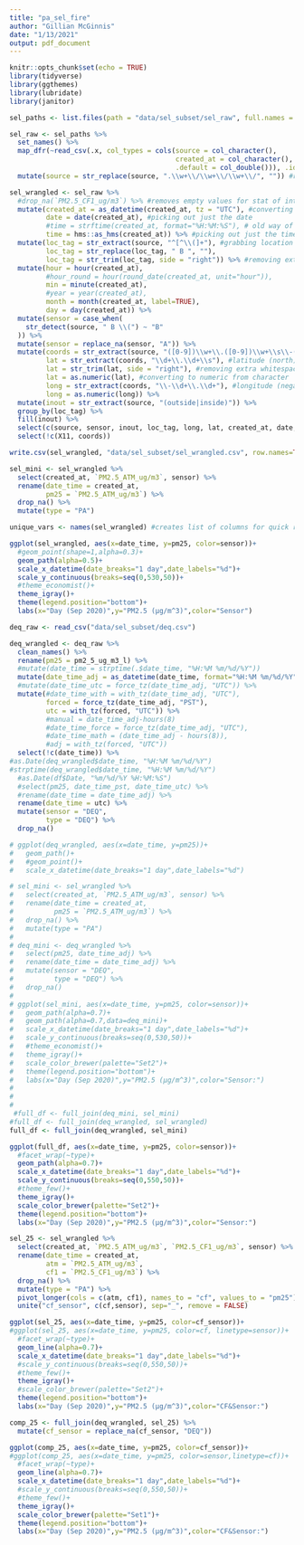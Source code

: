 ```yaml
---
title: "pa_sel_fire"
author: "Gillian McGinnis"
date: "1/13/2021"
output: pdf_document
---
```


```r
knitr::opts_chunk$set(echo = TRUE)
library(tidyverse)
library(ggthemes)
library(lubridate)
library(janitor)
```

```r
sel_paths <- list.files(path = "data/sel_subset/sel_raw", full.names = TRUE)

sel_raw <- sel_paths %>%
  set_names() %>%
  map_dfr(~read_csv(.x, col_types = cols(source = col_character(),
                                         created_at = col_character(),
                                         .default = col_double())), .id="source") %>%
  mutate(source = str_replace(source, ".\\w+\\/\\w+\\/\\w+\\/", "")) #removes filepath name
```

```r
sel_wrangled <- sel_raw %>%
  #drop_na(`PM2.5_CF1_ug/m3`) %>% #removes empty values for stat of interest
  mutate(created_at = as_datetime(created_at, tz = "UTC"), #converting from character to date time format; tz is in UTC
         date = date(created_at), #picking out just the date
         #time = strftime(created_at, format="%H:%M:%S"), # old way of picking time; outputs char
         time = hms::as_hms(created_at)) %>% #picking out just the time
  mutate(loc_tag = str_extract(source, "^[^\\(]+"), #grabbing location tag
         loc_tag = str_replace(loc_tag, " B ", ""),
         loc_tag = str_trim(loc_tag, side = "right")) %>% #removing extra whitespace
  mutate(hour = hour(created_at),
         #hour_round = hour(round_date(created_at, unit="hour")),
         min = minute(created_at),
         #year = year(created_at),
         month = month(created_at, label=TRUE),
         day = day(created_at)) %>%
  mutate(sensor = case_when(
    str_detect(source, " B \\(") ~ "B"
  )) %>%
  mutate(sensor = replace_na(sensor, "A")) %>%
  mutate(coords = str_extract(source, "([0-9])\\w+\\.([0-9])\\w+\\s\\-([0-9])\\w+\\.([0-9])\\w+"), #grabbing coord data
         lat = str_extract(coords, "\\d+\\.\\d+\\s"), #latitude (north)
         lat = str_trim(lat, side = "right"), #removing extra whitespace
         lat = as.numeric(lat), #converting to numeric from character
         long = str_extract(coords, "\\-\\d+\\.\\d+"), #longitude (negative here, so west)
         long = as.numeric(long)) %>%
  mutate(inout = str_extract(source, "(outside|inside)")) %>%
  group_by(loc_tag) %>%
  fill(inout) %>%
  select(c(source, sensor, inout, loc_tag, long, lat, created_at, date, time, month, day, hour, min, everything())) %>%
  select(!c(X11, coords))

write.csv(sel_wrangled, "data/sel_subset/sel_wrangled.csv", row.names=TRUE)

sel_mini <- sel_wrangled %>%
  select(created_at, `PM2.5_ATM_ug/m3`, sensor) %>%
  rename(date_time = created_at,
         pm25 = `PM2.5_ATM_ug/m3`) %>%
  drop_na() %>%
  mutate(type = "PA")

unique_vars <- names(sel_wrangled) #creates list of columns for quick reference
```

```r
ggplot(sel_wrangled, aes(x=date_time, y=pm25, color=sensor))+
  #geom_point(shape=1,alpha=0.3)+
  geom_path(alpha=0.5)+
  scale_x_datetime(date_breaks="1 day",date_labels="%d")+
  scale_y_continuous(breaks=seq(0,530,50))+
  #theme_economist()+
  theme_igray()+
  theme(legend.position="bottom")+
  labs(x="Day (Sep 2020)",y="PM2.5 (µg/m^3)",color="Sensor")
```

```r
deq_raw <- read_csv("data/sel_subset/deq.csv")

deq_wrangled <- deq_raw %>%
  clean_names() %>%
  rename(pm25 = pm2_5_ug_m3_l) %>%
  #mutate(date_time = strptime(.$date_time, "%H:%M %m/%d/%Y"))
  mutate(date_time_adj = as_datetime(date_time, format="%H:%M %m/%d/%Y", tz = "UTC")) %>% #data is actually in PST. I don't know why lubridate will incorrectly convert the time zones.
  #mutate(date_time_utc = force_tz(date_time_adj, "UTC")) %>%
  mutate(#date_time_with = with_tz(date_time_adj, "UTC"),
         forced = force_tz(date_time_adj, "PST"),
         utc = with_tz(forced, "UTC")) %>%
         #manual = date_time_adj-hours(8)
         #date_time_force = force_tz(date_time_adj, "UTC"),
         #date_time_math = (date_time_adj - hours(8)),
         #adj = with_tz(forced, "UTC"))
  select(!c(date_time)) %>%
#as.Date(deq_wrangled$date_time, "%H:%M %m/%d/%Y")
#strptime(deq_wrangled$date_time, "%H:%M %m/%d/%Y")
  #as.Date(df$Date, "%m/%d/%Y %H:%M:%S")
  #select(pm25, date_time_pst, date_time_utc) %>%
  #rename(date_time = date_time_adj) %>%
  rename(date_time = utc) %>%
  mutate(sensor = "DEQ",
         type = "DEQ") %>%
  drop_na()

# ggplot(deq_wrangled, aes(x=date_time, y=pm25))+
#   geom_path()+
#   #geom_point()+
#   scale_x_datetime(date_breaks="1 day",date_labels="%d")
```

```r
# sel_mini <- sel_wrangled %>%
#   select(created_at, `PM2.5_ATM_ug/m3`, sensor) %>%
#   rename(date_time = created_at,
#          pm25 = `PM2.5_ATM_ug/m3`) %>%
#   drop_na() %>%
#   mutate(type = "PA")
# 
# deq_mini <- deq_wrangled %>%
#   select(pm25, date_time_adj) %>%
#   rename(date_time = date_time_adj) %>%
#   mutate(sensor = "DEQ",
#          type = "DEQ") %>%
#   drop_na()
# 
# ggplot(sel_mini, aes(x=date_time, y=pm25, color=sensor))+
#   geom_path(alpha=0.7)+
#   geom_path(alpha=0.7,data=deq_mini)+
#   scale_x_datetime(date_breaks="1 day",date_labels="%d")+
#   scale_y_continuous(breaks=seq(0,530,50))+
#   #theme_economist()+
#   theme_igray()+
#   scale_color_brewer(palette="Set2")+
#   theme(legend.position="bottom")+
#   labs(x="Day (Sep 2020)",y="PM2.5 (µg/m^3)",color="Sensor:")
# 
# 
# 
 #full_df <- full_join(deq_mini, sel_mini)
#full_df <- full_join(deq_wrangled, sel_wrangled)
full_df <- full_join(deq_wrangled, sel_mini)

ggplot(full_df, aes(x=date_time, y=pm25, color=sensor))+
  #facet_wrap(~type)+
  geom_path(alpha=0.7)+
  scale_x_datetime(date_breaks="1 day",date_labels="%d")+
  scale_y_continuous(breaks=seq(0,550,50))+
  #theme_few()+
  theme_igray()+
  scale_color_brewer(palette="Set2")+
  theme(legend.position="bottom")+
  labs(x="Day (Sep 2020)",y="PM2.5 (µg/m^3)",color="Sensor:")
```

```r
sel_25 <- sel_wrangled %>%
  select(created_at, `PM2.5_ATM_ug/m3`, `PM2.5_CF1_ug/m3`, sensor) %>%
  rename(date_time = created_at,
         atm = `PM2.5_ATM_ug/m3`,
         cf1 = `PM2.5_CF1_ug/m3`) %>%
  drop_na() %>%
  mutate(type = "PA") %>%
  pivot_longer(cols = c(atm, cf1), names_to = "cf", values_to = "pm25") %>%
  unite("cf_sensor", c(cf,sensor), sep="_", remove = FALSE)

ggplot(sel_25, aes(x=date_time, y=pm25, color=cf_sensor))+
#ggplot(sel_25, aes(x=date_time, y=pm25, color=cf, linetype=sensor))+
  #facet_wrap(~type)+
  geom_line(alpha=0.7)+
  scale_x_datetime(date_breaks="1 day",date_labels="%d")+
  #scale_y_continuous(breaks=seq(0,550,50))+
  #theme_few()+
  theme_igray()+
  #scale_color_brewer(palette="Set2")+
  theme(legend.position="bottom")+
  labs(x="Day (Sep 2020)",y="PM2.5 (µg/m^3)",color="CF&Sensor:")
```

```r
comp_25 <- full_join(deq_wrangled, sel_25) %>%
  mutate(cf_sensor = replace_na(cf_sensor, "DEQ"))

ggplot(comp_25, aes(x=date_time, y=pm25, color=cf_sensor))+
#ggplot(comp_25, aes(x=date_time, y=pm25, color=sensor,linetype=cf))+
  #facet_wrap(~type)+
  geom_line(alpha=0.7)+
  scale_x_datetime(date_breaks="1 day",date_labels="%d")+
  #scale_y_continuous(breaks=seq(0,550,50))+
  #theme_few()+
  theme_igray()+
  scale_color_brewer(palette="Set1")+
  theme(legend.position="bottom")+
  labs(x="Day (Sep 2020)",y="PM2.5 (µg/m^3)",color="CF&Sensor:")
```


